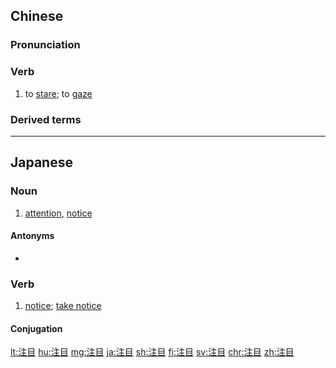 ==Chinese==
{{zh-forms}}

===Pronunciation===
{{zh-pron
|m=zhùmù
|c=zyu3 muk6
|mn=qz,tw,xm,zz:chù-bo̍k/twv:chù-ba̍k
|cat=v
}}

===Verb===
{{zh-verb}}

# to [[stare]]; to [[gaze]]

===Derived terms===
{{zh-der|引人注目|注目禮}}

{{zh-cat|Advanced}}

----

==Japanese==
{{ja-kanjitab|ちゅう|もく|yomi=o}}

===Noun===
{{ja-noun|ちゅうもく}}

# [[attention]], [[notice]]

====Antonyms====
* {{l|ja|無視}}

===Verb===
{{ja-verb-suru|ちゅうもく}}

# [[notice]]; [[take notice]]

====Conjugation====
{{ja-suru|ちゅうもく}}

[[lt:注目]]
[[hu:注目]]
[[mg:注目]]
[[ja:注目]]
[[sh:注目]]
[[fi:注目]]
[[sv:注目]]
[[chr:注目]]
[[zh:注目]]